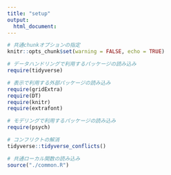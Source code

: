 ```yaml
---
title: "setup"
output:
  html_document:
---
```


```r
# 共通chunkオプションの指定
knitr::opts_chunk$set(warning = FALSE, echo = TRUE)

# データハンドリングで利用するパッケージの読み込み
require(tidyverse)

# 表示で利用する外部パッケージの読み込み
require(gridExtra)
require(DT)
require(knitr)
require(extrafont)

# モデリングで利用するパッケージの読み込み
require(psych)

# コンフリクトの解消
tidyverse::tidyverse_conflicts()

# 共通ローカル関数の読み込み
source("./common.R")
```
